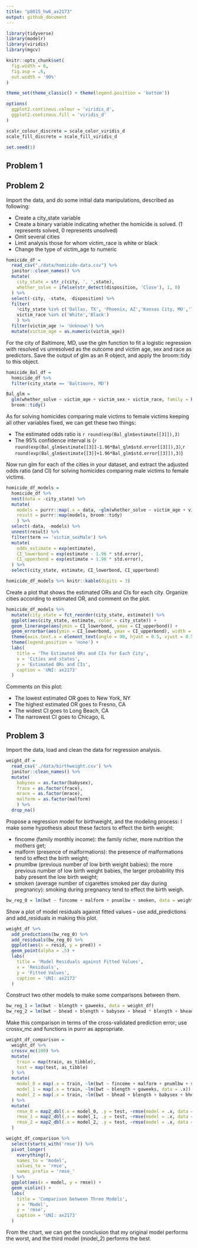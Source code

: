 ```yaml
---
title: "p8015_hw6_ax2173"
output: github_document
---
```


```r
library(tidyverse)
library(modelr)
library(viridis)
library(mgcv)

knitr::opts_chunk$set(
  fig.width = 6,
  fig.asp = .6,
  out.width = '90%'
)

theme_set(theme_classic() + theme(legend.position = 'bottom'))

options(
  ggplot2.continous.colour = 'viridis_d',
  ggplot2.continous.fill = 'viridis_d'
)

scalr_colour_discrete = scale_color_viridis_d
scale_fill_discrete = scale_fill_viridis_d

set.seed(1)
```

## Problem 1


## Problem 2

Import the data, and do some initial data manipulations, described as following:

* Create a city_state variable
* Create a binary variable indicating whether the homicide is solved. (1 represents solved, 0 represents unsolved)
* Omit several cities
* Limit analysis those for whom victim_race is white or black
* Change the type of victim_age to numeric

```r
homicide_df = 
  read_csv("./data/homicide-data.csv") %>% 
  janitor::clean_names() %>% 
  mutate(
    city_state = str_c(city, ', ',state),
    whether_solve = ifelse(str_detect(disposition, 'Close'), 1, 0)
  ) %>% 
  select(-city, -state, -disposition) %>% 
  filter(
    !city_state %in% c('Dallas, TX', 'Phoenix, AZ','Kansas City, MO','Tulsa, AL'),
    victim_race %in% c('White','Black')
    ) %>% 
  filter(victim_age != 'Unknown') %>% 
  mutate(victim_age = as.numeric(victim_age))
```

For the city of Baltimore, MD, use the glm function to fit a logistic regression with resolved vs unresolved as the outcome and victim age, sex and race as predictors. Save the output of glm as an R object, and apply the broom::tidy to this object.

```r
homicide_Bal_df = 
  homicide_df %>% 
  filter(city_state == 'Baltimore, MD') 

Bal_glm = 
  glm(whether_solve ~ victim_age + victim_sex + victim_race, family = binomial(link = logit), data = homicide_Bal_df) %>% 
  broom::tidy()
```

As for solving homicides comparing male victims to female victims keeping all other variables fixed, we can get these two things:

 * The estimated odds ratio is `r round(exp(Bal_glm$estimate[[3]]),3)`
 * The 95% confidence interval is (`r round(exp(Bal_glm$estimate[[3]]-1.96*Bal_glm$std.error[[3]]),3)`,`r round(exp(Bal_glm$estimate[[3]]+1.96*Bal_glm$std.error[[3]]),3)`)


Now run glm for each of the cities in your dataset, and extract the adjusted odds ratio (and CI) for solving homicides comparing male victims to female victims. 

```r
homicide_df_models = 
  homicide_df %>% 
  nest(data = -city_state) %>% 
  mutate(
    models = purrr::map(.x = data, ~glm(whether_solve ~ victim_age + victim_sex + victim_race, family = binomial(link = logit), data = .x)),
    result = purrr::map(models, broom::tidy)
    ) %>% 
  select(-data, -models) %>% 
  unnest(result) %>% 
  filter(term == 'victim_sexMale') %>% 
  mutate(
    odds_estimate = exp(estimate),
    CI_lowerbond = exp(estimate - 1.96 * std.error),
    CI_upperbond = exp(estimate + 1.96 * std.error),
  ) %>% 
  select(city_state, estimate, CI_lowerbond, CI_upperbond) 

homicide_df_models %>% knitr::kable(digits = 3)
```

Create a plot that shows the estimated ORs and CIs for each city. Organize cities according to estimated OR, and comment on the plot.

```r
homicide_df_models %>% 
  mutate(city_state = fct_reorder(city_state, estimate)) %>% 
  ggplot(aes(city_state, estimate, color = city_state)) +
  geom_linerange(aes(ymin = CI_lowerbond, ymax = CI_upperbond)) +
  geom_errorbar(aes(ymin = CI_lowerbond, ymax = CI_upperbond), width = 0.8) +
  theme(axis.text.x = element_text(angle = 90, hjust = 0.5, vjust = 0.5)) +
  theme(legend.position = 'none') +
  labs(
    title = 'The Estimated ORs and CIs for Each City',
    x = 'Cities and states',
    y = 'Estimated ORs and CIs',
    caption = 'UNI: ax2173'
  )
```

Comments on this plot:

* The lowest estimated OR goes to New York, NY
* The highest estimated OR goes to Fresno, CA
* The widest CI goes to Long Beach, CA
* The narrowest CI goes to Chicago, IL

## Problem 3

Import the data, load and clean the data for regression analysis.

```r
weight_df = 
  read_csv('./data/birthweight.csv') %>% 
  janitor::clean_names() %>% 
  mutate(
    babysex = as.factor(babysex),
    frace = as.factor(frace),
    mrace = as.factor(mrace),
    malform = as.factor(malform)
    ) %>% 
  drop_na()
```

Propose a regression model for birthweight, and the modeling process: I make some hypothesis about these factors to effect the birth weight:

* fincome (family monthly income): the family richer, more nutrition the mothers get;
* malform (presence of malformations): the presence of malformations tend to effect the birth weight;
* pnumlbw (previous number of low birth weight babies): the more previous number of low birth weight babies, the larger probability this baby present the low birth weight;
* smoken (average number of cigarettes smoked per day during pregnancy): smoking during pregnancy tend to effect the birth weigh.

```r
bw_reg_0 = lm(bwt ~ fincome + malform + pnumlbw + smoken, data = weight_df)
```

Show a plot of model residuals against fitted values – use add_predictions and add_residuals in making this plot.

```r
weight_df %>% 
  add_predictions(bw_reg_0) %>% 
  add_residuals(bw_reg_0) %>% 
  ggplot(aes(x = resid, y = pred)) +
  geom_point(alpha = .5) +
  labs(
    title = 'Model Residuals against Fitted Values',
    x = 'Residuals',
    y = 'Fitted Values',
    caption = 'UNI: ax2173'
  )
```

Construct two other models to make some comparisons between them.

```r
bw_reg_1 = lm(bwt ~ blength + gaweeks, data = weight_df)
bw_reg_2 = lm(bwt ~ bhead + blength + babysex + bhead * blength + bhead * babysex + blength * babysex + bhead * blength * babysex, data = weight_df)
```

Make this comparison in terms of the cross-validated prediction error; use crossv_mc and functions in purrr as appropriate.

```r
weight_df_comparison = 
  weight_df %>% 
  crossv_mc(100) %>% 
  mutate(
    train = map(train, as_tibble),
    test = map(test, as_tibble)
  ) %>% 
  mutate(
    model_0 = map(.x = train, ~lm(bwt ~ fincome + malform + pnumlbw + smoken, data = .x)),
    model_1 = map(.x = train, ~lm(bwt ~ blength + gaweeks, data = .x)),
    model_2 = map(.x = train, ~lm(bwt ~ bhead + blength + babysex + bhead * blength + bhead * babysex + blength * babysex + bhead * blength * babysex, data = .x))
  ) %>% 
  mutate(
    rmse_0 = map2_dbl(.x = model_0, .y = test, ~rmse(model = .x, data = .y)),
    rmse_1 = map2_dbl(.x = model_1, .y = test, ~rmse(model = .x, data = .y)),
    rmse_2 = map2_dbl(.x = model_2, .y = test, ~rmse(model = .x, data = .y))
  )
```

```r
weight_df_comparison %>% 
  select(starts_with('rmse')) %>% 
  pivot_longer(
    everything(),
    names_to = 'model',
    values_to = 'rmse',
    names_prefix = 'rmse_'
  ) %>% 
  ggplot(aes(x = model, y = rmse)) +
  geom_violin() +
  labs(
    title = 'Comparison between Three Models',
    x = 'Model',
    y = 'rmse',
    caption = 'UNI: ax2173'
  )
```

From the chart, we can get the conclusion that my original model performs the worst, and the third model (model_2) performs the best.